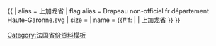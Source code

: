{{ {{{1<noinclude>|country showdata</noinclude>}}}
| alias = 上加龙省
| flag alias = Drapeau non-officiel fr département Haute-Garonne.svg
| size = {{{size|}}}
| name = {{#if: {{{name|}}} | {{{name|}}} | 上加龙省 }}
}}<noinclude>
[[Category:法国省份资料模板]]
</noinclude>